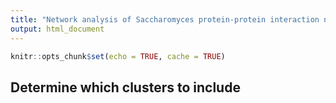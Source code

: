 ```yaml
---
title: "Network analysis of Saccharomyces protein-protein interaction netowrk"
output: html_document
---
```


```r
knitr::opts_chunk$set(echo = TRUE, cache = TRUE)
```

## Determine which clusters to include